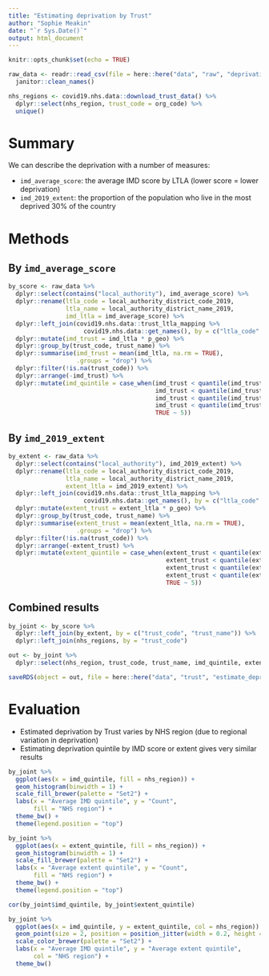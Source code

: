 ```yaml
---
title: "Estimating deprivation by Trust"
author: "Sophie Meakin"
date: "`r Sys.Date()`"
output: html_document
---
```


```r

knitr::opts_chunk$set(echo = TRUE)

```

```r

raw_data <- readr::read_csv(file = here::here("data", "raw", "deprivation.csv")) %>%
  janitor::clean_names()

nhs_regions <- covid19.nhs.data::download_trust_data() %>%
  dplyr::select(nhs_region, trust_code = org_code) %>%
  unique()

```

# Summary

We can describe the deprivation with a number of measures:

* `imd_average_score`: the average IMD score by LTLA (lower score = lower deprivation)
* `imd_2019_extent`: the proportion of the population who live in the most deprived 30% of the country

# Methods

## By `imd_average_score`

```r

by_score <- raw_data %>%
  dplyr::select(contains("local_authority"), imd_average_score) %>%
  dplyr::rename(ltla_code = local_authority_district_code_2019,
                ltla_name = local_authority_district_name_2019,
                imd_ltla = imd_average_score) %>% 
  dplyr::left_join(covid19.nhs.data::trust_ltla_mapping %>%
                     covid19.nhs.data::get_names(), by = c("ltla_code" = "geo_code")) %>%
  dplyr::mutate(imd_trust = imd_ltla * p_geo) %>%
  dplyr::group_by(trust_code, trust_name) %>%
  dplyr::summarise(imd_trust = mean(imd_ltla, na.rm = TRUE),
                   .groups = "drop") %>%
  dplyr::filter(!is.na(trust_code)) %>%
  dplyr::arrange(-imd_trust) %>%
  dplyr::mutate(imd_quintile = case_when(imd_trust < quantile(imd_trust, 0.2) ~ 1,
                                         imd_trust < quantile(imd_trust, 0.4) ~ 2,
                                         imd_trust < quantile(imd_trust, 0.6) ~ 3,
                                         imd_trust < quantile(imd_trust, 0.8) ~ 4,
                                         TRUE ~ 5))

```


## By `imd_2019_extent`

```r

by_extent <- raw_data %>%
  dplyr::select(contains("local_authority"), imd_2019_extent) %>%
  dplyr::rename(ltla_code = local_authority_district_code_2019,
                ltla_name = local_authority_district_name_2019,
                extent_ltla = imd_2019_extent) %>% 
  dplyr::left_join(covid19.nhs.data::trust_ltla_mapping %>%
                     covid19.nhs.data::get_names(), by = c("ltla_code" = "geo_code")) %>%
  dplyr::mutate(extent_trust = extent_ltla * p_geo) %>%
  dplyr::group_by(trust_code, trust_name) %>%
  dplyr::summarise(extent_trust = mean(extent_ltla, na.rm = TRUE),
                   .groups = "drop") %>%
  dplyr::filter(!is.na(trust_code)) %>%
  dplyr::arrange(-extent_trust) %>%
  dplyr::mutate(extent_quintile = case_when(extent_trust < quantile(extent_trust, 0.2) ~ 1,
                                            extent_trust < quantile(extent_trust, 0.4) ~ 2,
                                            extent_trust < quantile(extent_trust, 0.6) ~ 3,
                                            extent_trust < quantile(extent_trust, 0.8) ~ 4,
                                            TRUE ~ 5))

```


## Combined results

```r

by_joint <- by_score %>%
  dplyr::left_join(by_extent, by = c("trust_code", "trust_name")) %>%
  dplyr::left_join(nhs_regions, by = "trust_code")

out <- by_joint %>%
  dplyr::select(nhs_region, trust_code, trust_name, imd_quintile, extent_quintile)

saveRDS(object = out, file = here::here("data", "trust", "estimate_deprivation.rds"))

```


# Evaluation

* Estimated deprivation by Trust varies by NHS region (due to regional variation in deprivation)
* Estimating deprivation quintile by IMD score or extent gives very similar results

```r

by_joint %>%
  ggplot(aes(x = imd_quintile, fill = nhs_region)) +
  geom_histogram(binwidth = 1) +
  scale_fill_brewer(palette = "Set2") +
  labs(x = "Average IMD quintile", y = "Count",
       fill = "NHS region") +
  theme_bw() +
  theme(legend.position = "top")

by_joint %>%
  ggplot(aes(x = extent_quintile, fill = nhs_region)) +
  geom_histogram(binwidth = 1) +
  scale_fill_brewer(palette = "Set2") +
  labs(x = "Average extent quintile", y = "Count",
       fill = "NHS region") +
  theme_bw() +
  theme(legend.position = "top")

cor(by_joint$imd_quintile, by_joint$extent_quintile)

by_joint %>% 
  ggplot(aes(x = imd_quintile, y = extent_quintile, col = nhs_region)) +
  geom_point(size = 2, position = position_jitter(width = 0.2, height = 0.2)) +
  scale_color_brewer(palette = "Set2") +
  labs(x = "Average IMD quintile", y = "Average extent quintile",
       col = "NHS region") +
  theme_bw()

```
